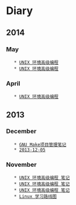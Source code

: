 = Diary =

== 2014 ==

=== May ===
    * [[2014-05-09|UNIX 环境高级编程]]
    * [[2014-05-08|UNIX 环境高级编程]]

=== April ===
    * [[2014-04-17|UNIX 环境高级编程]]

== 2013 ==

=== December ===
    * [[2013-12-09|GNU Make项目管理笔记]]
    * [[2013-12-05]]

=== November ===
    * [[2013-11-13|UNIX 环境高级编程 笔记]]
    * [[2013-11-12|UNIX 环境高级编程 笔记]]
    * [[2013-11-07|UNIX 环境高级编程 笔记]]
    * [[2013-11-01|Linux 学习路线图]]

